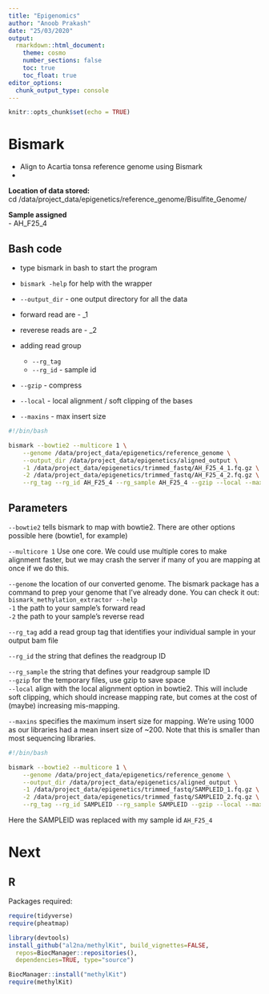 ```yaml
---
title: "Epigenomics"
author: "Anoob Prakash"
date: "25/03/2020"
output:
  rmarkdown::html_document:
    theme: cosmo  
    number_sections: false
    toc: true
    toc_float: true
editor_options: 
  chunk_output_type: console
---
```


```r
knitr::opts_chunk$set(echo = TRUE)
```

# Bismark  {.tabset .tabset-fade .tabset-pills}   
- Align to Acartia tonsa reference genome using Bismark  
- 

**Location of data stored:**  
 cd /data/project_data/epigenetics/reference_genome/Bisulfite_Genome/  
 
**Sample assigned**  
 - AH_F25_4  
 
## Bash code

  - type bismark in bash to start the program 
 
  - `bismark -help` for help with the wrapper  
 
  - `--output_dir` - one output directory for all the data
 
  - forward read are - _1  
  - reverese reads are - _2  
  - adding read group  
    - `--rg_tag`
    - `--rg_id` - sample id  
  - `--gzip`  - compress  
  - `--local` - local alignment / soft clipping of the bases    
  - `--maxins` - max insert size 
```bash
#!/bin/bash

bismark --bowtie2 --multicore 1 \
    --genome /data/project_data/epigenetics/reference_genome \
    --output_dir /data/project_data/epigenetics/aligned_output \
    -1 /data/project_data/epigenetics/trimmed_fastq/AH_F25_4_1.fq.gz \
    -2 /data/project_data/epigenetics/trimmed_fastq/AH_F25_4_2.fq.gz \
    --rg_tag --rg_id AH_F25_4 --rg_sample AH_F25_4 --gzip --local --maxins 1000
```

  

## Parameters  


`--bowtie2` tells bismark to map with bowtie2. There are other options possible here (bowtie1, for example)  

`--multicore 1` Use one core. We could use multiple cores to make alignment faster, but we may crash the server if many of you are mapping at once if we do this.  

`--genome` the location of our converted genome. The bismark package has a command to prep your genome that I've already done. You can check it out: `bismark_methylation_extractor --help`  
`-1` the path to your sample's forward read  
`-2` the path to your sample's reverse read  

`--rg_tag` add a read group tag that identifies your individual sample in your output bam file  

`--rg_id` the string that defines the readgroup ID  

`--rg_sample` the string that defines your readgroup sample ID  
`--gzip` for the temporary files, use gzip to save space  
`--local` align with the local alignment option in bowtie2. This will include soft clipping, which should increase mapping rate, but comes at the cost of (maybe) increasing mis-mapping.  

`--maxins` specifies the maximum insert size for mapping. We're using 1000 as our libraries had a mean insert size of ~200. Note that this is smaller than most sequencing libraries.  

```bash
#!/bin/bash

bismark --bowtie2 --multicore 1 \
    --genome /data/project_data/epigenetics/reference_genome \
    --output_dir /data/project_data/epigenetics/aligned_output \
    -1 /data/project_data/epigenetics/trimmed_fastq/SAMPLEID_1.fq.gz \
    -2 /data/project_data/epigenetics/trimmed_fastq/SAMPLEID_2.fq.gz \
    --rg_tag --rg_id SAMPLEID --rg_sample SAMPLEID --gzip --local --maxins 1000
```

Here the SAMPLEID was replaced with my sample id `AH_F25_4`  

# Next  {.tabset .tabset-fade .tabset-pills}  

## R 
Packages required:
```r
require(tidyverse)
require(pheatmap)

library(devtools)
install_github("al2na/methylKit", build_vignettes=FALSE, 
  repos=BiocManager::repositories(),
  dependencies=TRUE, type="source")

BiocManager::install("methylKit")
require(methylKit)





```


